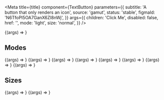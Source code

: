 

<Meta
  title={title}
  component={TextButton}
  parameters={{
    subtitle: 'A button that only renders an icon',
    source: 'gamut',
    status: 'stable',
    figmaId: 'N6TfoPI5OA7GanX6Zl8nWj',
  }}
  args={{
    children: 'Click Me',
    disabled: false,
    href: '',
    mode: 'light',
    size: 'normal',
  }}
/>

<Canvas>
  <Story name="TextButton">{(args) => <TextButton {...args} />}</Story>
</Canvas>

<PropsTable story="TextButton" />

## Modes

<Canvas columns={2}>
  <Story name="light" args={{ mode: 'light', children: 'light' }}>
    {(args) => <TextButton {...args} />}
  </Story>
  <Story
    name="light-disabled"
    args={{ disabled: true, children: 'light-disabled' }}
  >
    {(args) => <TextButton {...args} />}
  </Story>
  <Story name="light-alt" args={{ mode: 'light-alt', children: 'light-alt' }}>
    {(args) => <TextButton {...args} />}
  </Story>
  <Story
    name="light-alt disabled"
    args={{ disabled: true, children: 'light-alt disabled' }}
  >
    {(args) => <TextButton {...args} />}
  </Story>
</Canvas>

<Canvas columns={2}>
  <Story name="dark" args={{ mode: 'dark', children: 'dark' }}>
    {(args) => <TextButton {...args} />}
  </Story>
  <Story
    name="dark-disabled"
    args={{ mode: 'dark', disabled: true, children: 'dark-disabled' }}
  >
    {(args) => <TextButton {...args} />}
  </Story>
  <Story name="dark-alt" args={{ mode: 'dark-alt', children: 'dark-alt' }}>
    {(args) => <TextButton {...args} />}
  </Story>
  <Story
    name="dark-alt disabled"
    args={{ mode: 'dark-alt', disabled: true, children: 'dark-alt disabled' }}
  >
    {(args) => <TextButton {...args} />}
  </Story>
</Canvas>

## Sizes

<Canvas>
  <Story name="normal" args={{ size: 'normal', children: 'normal' }}>
    {(args) => <TextButton {...args} />}
  </Story>
  <Story name="small" args={{ size: 'small', children: 'small' }}>
    {(args) => <TextButton {...args} />}
  </Story>
</Canvas>
